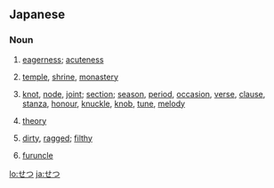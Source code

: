 ==Japanese==

===Noun===
{{ja-noun}}

# {{ja-def|切}} [[eagerness]]; [[acuteness]]
# {{ja-def|刹}} [[temple]], [[shrine]], [[monastery]]
# {{ja-def|節}} [[knot]], [[node]], [[joint]]; [[section]]; [[season]], [[period]], [[occasion]], [[verse]], [[clause]], [[stanza]], [[honour]], [[knuckle]], [[knob]], [[tune]], [[melody]]
# {{ja-def|説}} [[theory]]
# {{ja-def|褻}} [[dirty]], [[ragged]]; [[filthy]]
# {{ja-def|癤}} [[furuncle]]

[[lo:せつ]]
[[ja:せつ]]